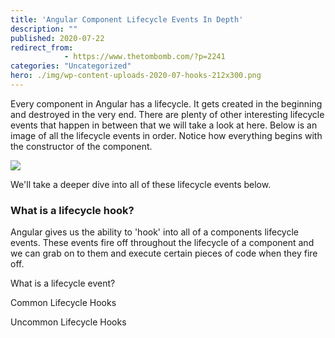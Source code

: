 ```yaml
---
title: 'Angular Component Lifecycle Events In Depth'
description: ""
published: 2020-07-22
redirect_from: 
            - https://www.thetombomb.com/?p=2241
categories: "Uncategorized"
hero: ./img/wp-content-uploads-2020-07-hooks-212x300.png
---
```

<!-- wp:paragraph -->

Every component in Angular has a lifecycle. It gets created in the beginning and destroyed in the very end. There are plenty of other interesting lifecycle events that happen in between that we will take a look at here. Below is an image of all the lifecycle events in order. Notice how everything begins with the constructor of the component.

<!-- /wp:paragraph -->

<!-- wp:image {"align":"center","id":2243,"width":219,"height":310,"sizeSlug":"medium"} -->

![](./img/wp-content-uploads-2020-07-hooks-212x300.png)

<!-- /wp:image -->

<!-- wp:paragraph -->

We'll take a deeper dive into all of these lifecycle events below.

<!-- /wp:paragraph -->

<!-- wp:heading {"level":3} -->

### What is a lifecycle hook?

<!-- /wp:heading -->

<!-- wp:paragraph -->

Angular gives us the ability to 'hook' into all of a components lifecycle events. These events fire off throughout the lifecycle of a component and we can grab on to them and execute certain pieces of code when they fire off.

<!-- /wp:paragraph -->

<!-- wp:paragraph -->

What is a lifecycle event?

<!-- /wp:paragraph -->

<!-- wp:paragraph -->

Common Lifecycle Hooks

<!-- /wp:paragraph -->

<!-- wp:paragraph -->

Uncommon Lifecycle Hooks

<!-- /wp:paragraph -->
